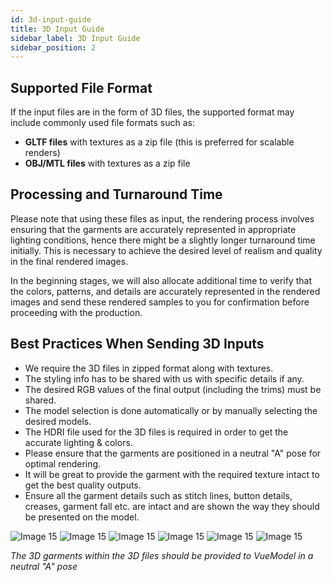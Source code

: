 ```yaml
---
id: 3d-input-guide
title: 3D Input Guide
sidebar_label: 3D Input Guide
sidebar_position: 2
---
```



## Supported File Format

If the input files are in the form of 3D files, the supported format may include commonly used file formats such as:
- **GLTF files** with textures as a zip file (this is preferred for scalable renders)
- **OBJ/MTL files** with textures as a zip file

## Processing and Turnaround Time

Please note that using these files as input, the rendering process involves ensuring that the garments are accurately represented in appropriate lighting conditions, hence there might be a slightly longer turnaround time initially. This is necessary to achieve the desired level of realism and quality in the final rendered images.

In the beginning stages, we will also allocate additional time to verify that the colors, patterns, and details are accurately represented in the rendered images and send these rendered samples to you for confirmation before proceeding with the production.

## Best Practices When Sending 3D Inputs

- We require the 3D files in zipped format along with textures.
- The styling info has to be shared with us with specific details if any.
- The desired RGB values of the final output (including the trims) must be shared.
- The model selection is done automatically or by manually selecting the desired models.
- The HDRI file used for the 3D files is required in order to get the accurate lighting & colors.
- Please ensure that the garments are positioned in a neutral "A" pose for optimal rendering.
- It will be great to provide the garment with the required texture intact to get the best quality outputs.
- Ensure all the garment details such as stitch lines, button details, creases, garment fall etc. are intact and are shown the way they should be presented on the model.

![Image 15](https://d1r1e7xjkfj7nz.cloudfront.net/3D_input_guide15.png)
![Image 15](https://d1r1e7xjkfj7nz.cloudfront.net/3D_input_guide16.png)
![Image 15](https://d1r1e7xjkfj7nz.cloudfront.net/3D_input_guide17.png)
![Image 15](https://d1r1e7xjkfj7nz.cloudfront.net/3D_input_guide18.png)
![Image 15](https://d1r1e7xjkfj7nz.cloudfront.net/3D_input_guide19.png)
![Image 15](https://d1r1e7xjkfj7nz.cloudfront.net/3D_input_guide20.png)




_The 3D garments within the 3D files should be provided to VueModel in a neutral "A" pose_
